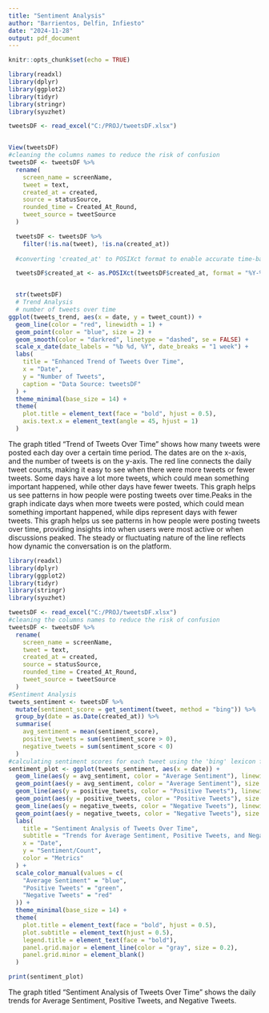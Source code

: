 ```yaml
---
title: "Sentiment Analysis"
author: "Barrientos, Delfin, Infiesto"
date: "2024-11-28"
output: pdf_document
---
```


```r
knitr::opts_chunk$set(echo = TRUE)
```
```r
library(readxl)
library(dplyr)
library(ggplot2)
library(tidyr)
library(stringr)
library(syuzhet) 

tweetsDF <- read_excel("C:/PROJ/tweetsDF.xlsx")


View(tweetsDF)
#cleaning the columns names to reduce the risk of confusion
tweetsDF <- tweetsDF %>% 
  rename(
    screen_name = screenName,
    tweet = text,
    created_at = created,
    source = statusSource,
    rounded_time = Created_At_Round,
    tweet_source = tweetSource
  )

  tweetsDF <- tweetsDF %>%
    filter(!is.na(tweet), !is.na(created_at))
  
  #converting 'created_at' to POSIXct format to enable accurate time-based analysis of tweet trends.

  tweetsDF$created_at <- as.POSIXct(tweetsDF$created_at, format = "%Y-%m-%d %H:%M:%S")


  str(tweetsDF)
  # Trend Analysis
  # number of tweets over time
ggplot(tweets_trend, aes(x = date, y = tweet_count)) +
  geom_line(color = "red", linewidth = 1) +
  geom_point(color = "blue", size = 2) +
  geom_smooth(color = "darkred", linetype = "dashed", se = FALSE) +
  scale_x_date(date_labels = "%b %d, %Y", date_breaks = "1 week") +
  labs(
    title = "Enhanced Trend of Tweets Over Time",
    x = "Date",
    y = "Number of Tweets",
    caption = "Data Source: tweetsDF"
  ) +
  theme_minimal(base_size = 14) +
  theme(
    plot.title = element_text(face = "bold", hjust = 0.5),
    axis.text.x = element_text(angle = 45, hjust = 1)
  )

```
The graph titled "Trend of Tweets Over Time" shows how many tweets were posted each day over a certain time period. The dates are on the x-axis, and the number of tweets is on the y-axis. The red line connects the daily tweet counts, making it easy to see when there were more tweets or fewer tweets. Some days have a lot more tweets, which could mean something important happened, while other days have fewer tweets. This graph helps us see patterns in how people were posting tweets over time.Peaks in the graph indicate days when more tweets were posted, which could mean something important happened, while dips represent days with fewer tweets. This graph helps us see patterns in how people were posting tweets over time, providing insights into when users were most active or when discussions peaked. The steady or fluctuating nature of the line reflects how dynamic the conversation is on the platform.

```r
library(readxl)
library(dplyr)
library(ggplot2)
library(tidyr)
library(stringr)
library(syuzhet)

tweetsDF <- read_excel("C:/PROJ/tweetsDF.xlsx")
#cleaning the columns names to reduce the risk of confusion
tweetsDF <- tweetsDF %>% 
  rename(
    screen_name = screenName,
    tweet = text,
    created_at = created,
    source = statusSource,
    rounded_time = Created_At_Round,
    tweet_source = tweetSource
  )
#Sentiment Analysis
tweets_sentiment <- tweetsDF %>%
  mutate(sentiment_score = get_sentiment(tweet, method = "bing")) %>%
  group_by(date = as.Date(created_at)) %>%
  summarise(
    avg_sentiment = mean(sentiment_score),
    positive_tweets = sum(sentiment_score > 0),
    negative_tweets = sum(sentiment_score < 0)
  )
#calculating sentiment scores for each tweet using the 'bing' lexicon from the syuzhet package.
sentiment_plot <- ggplot(tweets_sentiment, aes(x = date)) +
  geom_line(aes(y = avg_sentiment, color = "Average Sentiment"), linewidth = 1) +
  geom_point(aes(y = avg_sentiment, color = "Average Sentiment"), size = 2) +
  geom_line(aes(y = positive_tweets, color = "Positive Tweets"), linewidth = 1) +
  geom_point(aes(y = positive_tweets, color = "Positive Tweets"), size = 2) +
  geom_line(aes(y = negative_tweets, color = "Negative Tweets"), linewidth = 1) +
  geom_point(aes(y = negative_tweets, color = "Negative Tweets"), size = 2) +
  labs(
    title = "Sentiment Analysis of Tweets Over Time",
    subtitle = "Trends for Average Sentiment, Positive Tweets, and Negative Tweets",
    x = "Date",
    y = "Sentiment/Count",
    color = "Metrics"
  ) +
  scale_color_manual(values = c(
    "Average Sentiment" = "blue",
    "Positive Tweets" = "green",
    "Negative Tweets" = "red"
  )) +
  theme_minimal(base_size = 14) +
  theme(
    plot.title = element_text(face = "bold", hjust = 0.5),
    plot.subtitle = element_text(hjust = 0.5),
    legend.title = element_text(face = "bold"),
    panel.grid.major = element_line(color = "gray", size = 0.2),
    panel.grid.minor = element_blank()
  )

print(sentiment_plot)


```
The graph titled "Sentiment Analysis of Tweets Over Time" shows the daily trends for Average Sentiment, Positive Tweets, and Negative Tweets. 






